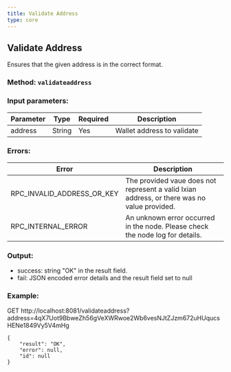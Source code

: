 ```yaml
---
title: Validate Address
type: core
---
```

## Validate Address
Ensures that the given address is in the correct format.
### Method: `validateaddress`
### Input parameters:

| Parameter | Type | Required | Description |
| --- | --- | --- | --- |
| address | String | Yes | Wallet address to validate |

### Errors:

| Error | Description |
| --- | --- |
| RPC_INVALID_ADDRESS_OR_KEY | The provided vaue does not represent a valid Ixian address, or there was no value provided. |
| RPC_INTERNAL_ERROR | An unknown error occurred in the node. Please check the node log for details. |


### Output:
- success: string "OK" in the result field.
- fail: JSON encoded error details and the result field set to null

### Example:
GET http://localhost:8081/validateaddress?address=4qX7Uot9BbweZh56gVeXWRwoe2Wb6vesNJtZJzm672uHUqucsHENe1849Vy5V4mHg
```
{
    "result": "OK",
    "error": null,
    "id": null
}
```